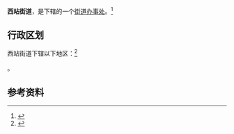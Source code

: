 {{中国乡级行政区
|景观照片文件名 = 
|景观照片描述 = 
|汉语拼音 = 
|其他语言 = 
|其他语言名称 = 
|旧称 = 
|地名出处 = [[兰州西站|兰州西站]]<ref name="qlhqz">{{cite book|author=兰州市七里河区地方志编纂委员会|title=兰州市七里河区志|publisher=甘肃人民出版社|year=2001|isbn=7-226-02214-1|url=http://www.gsdfszw.org.cn/gsxz/lzs_266/qlhq/201708/P020171012558003048514.pdf|access-date=2019-06-21|archive-date=2019-06-21|archive-url=https://web.archive.org/web/20190621083141/http://www.gsdfszw.org.cn/gsxz/lzs_266/qlhq/201708/P020171012558003048514.pdf|dead-url=no}}</ref>{{rp|87}}
|位置图文件名 = 
|位置图描述 = 
|自定义图片 = 
|建置时间 = 
|政府驻地 = 
|毗邻 = 
|总面积 = 
|总人口年份 = 
|户籍人口 = 
|户籍人口年份 = 
|常住人口 = 
|常住人口年份 = 
|人口密度 = 
|GDP = 
|GDP年份 = 
|邮政编码 = 
|官方网站 =
|网站名称 = 
|62/01/03/005/000}}

'''西站街道'''，是{{PRC admin/fullname|62/01/03/005/000|3}}下辖的一个[[街道办事处|街道办事处]]。<ref>{{PRC admin/ref sgc|{{PRC admin/parent|62/01/03/005/000}}}}</ref>

== 行政区划 ==

西站街道下辖以下地区：<ref>{{PRC admin/ref sgc|62/01/03/005/000}}</ref>

{{PRC admin/children|62/01/03/005/000}}。

== 参考资料 ==

{{reflist}}

{{行政区划小作品}}
{{PRC admin/navcat|62/01/03/005/000}}
